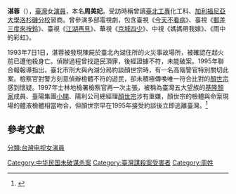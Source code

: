 {{藝人
|姓名 = 湛蓉
|類型 = 女演員
|圖片 = 
|羅馬拼音 = 
|本名 = 周美妃
|職業 =  演員
|語言 = [[英語|英語]]、[[閩南語|閩南語]]、[[中華民國國語|國語]]
|出生地點 = {{USA}}{{R|:0}}
|出生日期 = {{fact|{{birth_date|1969|7|21}}}}
|逝世日期 = {{death_date_and_age|1993|7|1|1969|7|21}}
|逝世地點 = {{ROC}}[[臺北市|臺北市]][[內湖區|內湖區]]
}}
'''湛蓉'''（{{bd|1969年|7月21日|1993年|7月1日}}），[[臺灣|臺灣]]女[[演員|演員]]，本名'''周美妃'''。受訪時稱曾讀[[臺北工專|臺北工專]]化工科、[[加利福尼亞大學洛杉磯分校|加利福尼亞大學洛杉磯分校]]習商。曾參演多部電視劇，包含臺視《[[今天不看病|今天不看病]]》、臺視《[[郵差三度來按鈴|郵差三度來按鈴]]》、臺視《[[江湖再見|江湖再見]]》、華視《[[京城四少|京城四少]]》、中視《媽媽帶我嫁》、《雨中的彩虹》。{{r|:2|:3|:1|:4|p1=16}}

1993年7日1日，湛蓉被發現陳屍於臺北內湖住所的火災事故場所，被確認在起火前已遭他殺身亡。偵辦過程曾找遊民頂罪，後經證據不符，未能破案。{{r|:5|法網專題}}1995年聯合報報導指出，臺北市刑大與內湖分局約談顏世宗時，有一名高階警官特別關切此案。{{R|:7|p=9}}檢察官對警方刻意偵辦檢體不符的遊民，卻未積極傳喚唯一符合比對的[[顏世宗|顏世宗]]感到懷疑。{{R|:6|p=9}}1997年士林地檢署檢察官再一次主張，被稱為臺灣五大望族的[[基隆顏家|基隆顏家]]成員、臺陽集團[[小開|小開]]、陽利公司總經理[[顏世宗|顏世宗]]{{efn|[[顏世宗|顏世宗]]為[[顏雲年|顏雲年]]之曾孫，[[基隆顏家#世系圖|顏德潤]]之長孫，顏惠霖之長子。}}涉有重嫌，顏世宗的檢體與命案現場的體液檢體相當吻合，但顏世宗早在1995年接受約談後立即逃離臺灣。{{r|:5|法網專題}}<ref>{{cite web|title=【湛蓉謀殺案】無人的法庭（五）|url=https://ohsir.tw/681/|publisher=重大歷史懸疑案件調查辦公室|date=2018-02-09}}</ref>

==參考文獻==
{{notelist}}
{{reflist|30em|refs=

<!--新聞報導-->
<ref name=":0">{{cite news|author=徐紀琤|title=〈一會兒尼姑 一會兒名妓 湛蓉「京城」裡體驗複雜〉|publisher=中國時報|date=1991-09-14|page=26版影視新聞}}</ref>
<ref name=":1">{{cite news|author=劉桂蘭|title=〈演妓女又扮尼姑 湛蓉遍償人間百態〉|publisher=聯合晚報|date=1991-10-07}}</ref>
<ref name=":2">{{cite news|author=陳念慈|title=〈放棄在美學業 返台獨闖星途 湛蓉 京城四少飾演名妓〉|publisher=民生報|date=1991-10-02|url=http://archive.is/aAYas}}</ref>
<ref name=":3">{{cite news|author=陳念慈|title=〈湛蓉 要你耳目一新〉|publisher=民生報|date=1992-02-08}}</ref>
<ref name=":4">{{cite news|author=江聰明|title=〈人生落幕 湛蓉最後鏡頭 「雨中的彩虹」今天播出〉|agency=聯合報|date=1993-07-05}}</ref>
<ref name=":5">{{cite news|author=江元慶|title=〈女星湛蓉命案 顏世宗涉重嫌 與死者有不尋常交往 湛蓉下體所採證物與他吻合 檢方今首度傳喚〉|publisher=聯合晚報|date=1997-02-17}}</ref>
<ref name=":6">{{cite news|author=楊湘鈞|title=〈湛蓉命案 因何鎖定顏世宗？ 採驗卅井餘人體液 僅他「三型相符」〉|publisher=聯合報|date=1995-08-04|url=http://archive.is/aUJSn}}</ref>
<ref name=":7">{{cite news|author=陳金章、楊湘鈞|title=〈兩度採驗體液 顏相當緊張 曾查詢原因 不久即有警官出面關切〉|publisher=聯合報|date=1995-08-04|url=http://archive.is/aUJSn}}</ref>

<!--專題報導-->
<ref name="法網專題">華視晚間新聞〈法網專題 民國82年女星慘遭焚屍 誰殺了湛蓉?〉，中華電視公司，2011-03-01</ref>
}}

[[分類:台灣电视女演員|分類:台灣电视女演員]]
[[Category:中华民国未破谋杀案|Category:中华民国未破谋杀案]]
[[Category:臺灣謀殺案受害者|Category:臺灣謀殺案受害者]]
[[Category:周姓|Category:周姓]]